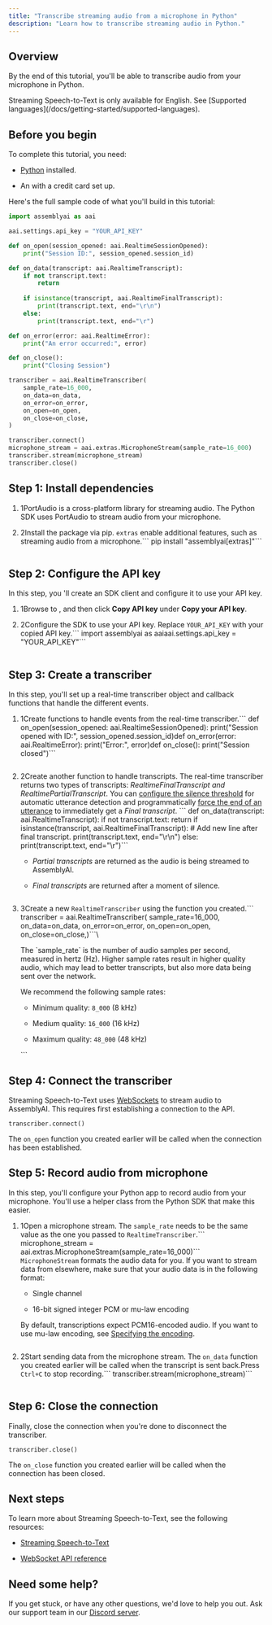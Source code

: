 ```yaml
---
title: "Transcribe streaming audio from a microphone in Python"
description: "Learn how to transcribe streaming audio in Python."
---
```


## Overview[​](#overview "Direct link to Overview")

By the end of this tutorial, you'll be able to transcribe audio from your microphone in Python.

<Note>
  Streaming Speech-to-Text is only available for English. See [Supported languages](/docs/getting-started/supported-languages).
</Note>

## Before you begin[​](#before-you-begin "Direct link to Before you begin")

To complete this tutorial, you need:

* [Python](https://www.python.org/) installed.

* An with a credit card set up.

Here's the full sample code of what you'll build in this tutorial:

```python
import assemblyai as aai

aai.settings.api_key = "YOUR_API_KEY"

def on_open(session_opened: aai.RealtimeSessionOpened):
    print("Session ID:", session_opened.session_id)

def on_data(transcript: aai.RealtimeTranscript):
    if not transcript.text:
        return
    
    if isinstance(transcript, aai.RealtimeFinalTranscript):
        print(transcript.text, end="\r\n")
    else:
        print(transcript.text, end="\r")

def on_error(error: aai.RealtimeError):
    print("An error occurred:", error)

def on_close():
    print("Closing Session")

transcriber = aai.RealtimeTranscriber(
    sample_rate=16_000,
    on_data=on_data,
    on_error=on_error,
    on_open=on_open,
    on_close=on_close,
)

transcriber.connect()
microphone_stream = aai.extras.MicrophoneStream(sample_rate=16_000)
transcriber.stream(microphone_stream)
transcriber.close()
```

## Step 1: Install dependencies[​](#step-1-install-dependencies "Direct link to Step 1: Install dependencies")

1. 1PortAudio is a cross-platform library for streaming audio. The Python SDK uses PortAudio to stream audio from your microphone.

2. 2Install the package via pip. `extras` enable additional features, such as streaming audio from a microphone.\`\`\`
   pip install "assemblyai\[extras]"```
   ```

## Step 2: Configure the API key[​](#step-2-configure-the-api-key "Direct link to Step 2: Configure the API key")

In this step, you 'll create an SDK client and configure it to use your API key.

1. 1Browse to , and then click **Copy API key** under **Copy your API key**.

2. 2Configure the SDK to use your API key. Replace `YOUR_API_KEY` with your copied API key.\`\`\`
   import assemblyai as aaiaai.settings.api\_key = "YOUR\_API\_KEY"```
   ```

## Step 3: Create a transcriber[​](#step-3-create-a-transcriber "Direct link to Step 3: Create a transcriber")

In this step, you'll set up a real-time transcriber object and callback functions that handle the different events.

1. 1Create functions to handle events from the real-time transcriber.\`\`\`
   def on\_open(session\_opened: aai.RealtimeSessionOpened):    print("Session opened with ID:", session\_opened.session\_id)def on\_error(error: aai.RealtimeError):    print("Error:", error)def on\_close():    print("Session closed")```
   ```

2. 2Create another function to handle transcripts. The real-time transcriber returns two types of transcripts: *RealtimeFinalTranscript and RealtimePartialTranscript*.<Check>
   You can [configure the silence threshold](/docs/speech-to-text/streaming#configure-the-threshold-for-automatic-utterance-detection) for automatic utterance detection and programmatically [force the end of an utterance](/docs/speech-to-text/streaming#manually-end-current-utterance) to immediately get a *Final transcript*.
   </Check>\`\`\`
   def on\_data(transcript: aai.RealtimeTranscript):    if not transcript.text:        return    if isinstance(transcript, aai.RealtimeFinalTranscript):        # Add new line after final transcript.        print(transcript.text, end="\r\n")    else:        print(transcript.text, end="\r")```

   * *Partial transcripts* are returned as the audio is being streamed to AssemblyAI.

   * *Final transcripts* are returned after a moment of silence.

   ```

3. 3Create a new `RealtimeTranscriber` using the function you created.\`\`\`
   transcriber = aai.RealtimeTranscriber(    sample\_rate=16\_000,    on\_data=on\_data,    on\_error=on\_error,    on\_open=on\_open,    on\_close=on\_close,)```\
   
   <Note>
     The `sample_rate` is the number of audio samples per second, measured in hertz (Hz). Higher sample rates result in higher quality audio, which may lead to better transcripts, but also more data being sent over the network.

     We recommend the following sample rates:

     * Minimum quality: `8_000` (8 kHz)

     * Medium quality: `16_000` (16 kHz)

     * Maximum quality: `48_000` (48 kHz)
   </Note>
   ```

## Step 4: Connect the transcriber[​](#step-4-connect-the-transcriber "Direct link to Step 4: Connect the transcriber")

Streaming Speech-to-Text uses [WebSockets](https://developer.mozilla.org/en-US/docs/Web/API/WebSockets_API) to stream audio to AssemblyAI. This requires first establishing a connection to the API.

```
transcriber.connect()
```

The `on_open` function you created earlier will be called when the connection has been established.

## Step 5: Record audio from microphone[​](#step-5-record-audio-from-microphone "Direct link to Step 5: Record audio from microphone")

In this step, you'll configure your Python app to record audio from your microphone. You'll use a helper class from the Python SDK that make this easier.

1. 1Open a microphone stream. The `sample_rate` needs to be the same value as the one you passed to `RealtimeTranscriber`.\`\`\`
   microphone\_stream = aai.extras.MicrophoneStream(sample\_rate=16\_000)```\
   <Note>
     `MicrophoneStream` formats the audio data for you. If you want to stream data from elsewhere, make sure that your audio data is in the following format:

     * Single channel

     * 16-bit signed integer PCM or mu-law encoding

     By default, transcriptions expect PCM16-encoded audio. If you want to use mu-law encoding, see [Specifying the encoding](/docs/guides/real-time-streaming-transcription#specifying-the-encoding).
   </Note>

   ```

2. 2Start sending data from the microphone stream. The `on_data` function you created earlier will be called when the transcript is sent back.Press `Ctrl+C` to stop recording.\`\`\`
   transcriber.stream(microphone\_stream)```
   ```

## Step 6: Close the connection[​](#step-6-close-the-connection "Direct link to Step 6: Close the connection")

Finally, close the connection when you're done to disconnect the transcriber.

```
transcriber.close()
```

The `on_close` function you created earlier will be called when the connection has been closed.

## Next steps[​](#next-steps "Direct link to Next steps")

To learn more about Streaming Speech-to-Text, see the following resources:

* [Streaming Speech-to-Text](/docs/speech-to-text/streaming)

* [WebSocket API reference](https://assemblyai.com/docs/api-reference/streaming)

## Need some help?[​](#need-some-help "Direct link to Need some help?")

If you get stuck, or have any other questions, we'd love to help you out. Ask our support team in our [Discord server](https://discord.gg/aSMMpMadFh).